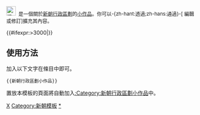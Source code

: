<div class="notice metadata" id="stub" style="font-size: small;">[[File:Map-Qing Dynasty 1911.jpg|25px|清朝]]&nbsp;&nbsp;'''{{PAGENAME}}'''是一個關於[[新朝行政區劃]]的[[Wikipedia:小作品|小作品]]。你可以-{zh-hant:透過;zh-hans:通過}-<span class="plainlinks">[{{fullurl:{{FULLPAGENAME}}|action=edit}} 編輯或修訂]</span>擴充其內容。</div><includeonly>[[Category:新朝行政區劃小作品|{{PAGENAME}}]]{{#ifexpr:{{PAGESIZE:{{FULLPAGENAME}}|R}}>3000|[[Category:字數已超過3000字節的小作品|{{PAGENAME}}]]}}</includeonly><noinclude>

==使用方法==
加入以下文字在條目中即可。
<pre>{{新朝行政區劃小作品}}</pre>

置放本模板的頁面將自動加入[[:Category:新朝行政區劃小作品]]中。
[[Category:中国各朝代行政区划小作品模板|X]]
[[Category:新朝模板]]
[[Category:新朝行政區劃小作品|*]]
</noinclude>